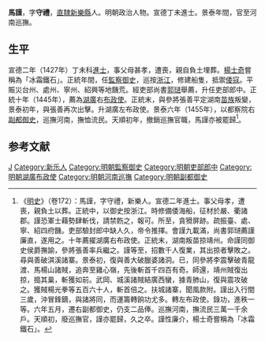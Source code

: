 {{明清人物信息框
| 姓名 = 馬謹
| 原名 =
| 圖片名稱 = 
| 圖片大小 = 220px
| 圖片說明 = 
| 最高職務 = 巡撫河南都察院右副都御史
| 國家 = 大明
| 爵位 =
| 籍貫 = [[北直隸|直隸]][[新樂縣|新樂縣]]
| 族裔 = 
| 字號 = 字守禮
| 室名 = 
| 諡號 = 
| 出生日期 = 生年不詳
| 出生地點 = 
| 逝世日期 = 卒年不詳
| 逝世地點 = 
| 墓葬 =
| 配偶 =
| 親屬 = 
| 出身 = 
*宣德二年丁未科同進士出身
| 經歷 = 
| 著作 =
}}

'''馬謹'''，字'''守禮'''，[[北直隸|直隸]][[新樂縣|新樂縣]]人。明朝政治人物。宣德丁未進士。景泰年間，官至河南巡撫。

== 生平 ==
宣德二年（1427年）丁未科[[進士|進士]]，事父母甚孝，遭喪，親自負土埋葬。[[楊士奇|楊士奇]]嘗稱為「冰霜鐵石」。正統年間，任[[監察御史|監察御史]]，巡按[[浙江|浙江]]，修建船隻，抵禦[[倭寇|倭寇]]。平賑災台州、處州、寧州、紹興等地饑荒。經吏部尚書[[郭琎|郭琎]]舉薦，升任吏部郎中。正統十年（1445年），薦為[[湖廣|湖廣]]右[[布政使|布政使]]。正統末，與參將張善平定湖南[[苗族|苗族]]叛變，景泰初年，與張善再次出擊。升湖廣左布政使。景泰六年（1455年），以都察院右[[副都御史|副都御史]]，巡撫河南，撫恤流民。天順初年，撤銷巡撫官職，馬謹亦被罷歸<ref>《[[明史|明史]]》（卷172）：馬謹，字守禮，新樂人。宣德二年進士。事父母孝，遭喪，親負土以葬。正統中，以御史按浙江。時修備倭海船，征材於嚴、衢諸郡。謹恐軍士藉勢肆斬伐，請禁飭之，報可。所至，貪猾屏跡。疏振臺、處、寧、紹四府饑。吏部驗封郎中缺人久，帝令推擇。會謹九載滿，尚書郭琎薦謹廉直，遂用之。十年薦擢湖廣右布政使。正統末，湖南叛苗掠靖州。命謹同御史侯爵撫諭，參將張善率兵繼之。謹等至，招數千人復業，其出掠者擊敗之。尋與善破淇溪諸寨。景泰初，復與善大破臘婆諸洞。已，同參將李震擊破青龍渡、馬楊山諸賊，追奔至雞心嶺，先後斬首千四百有奇。師還，靖州賊復出掠，搗其巢，斬獲如前。武岡、城溪諸賊結廣西蠻，據青肺山，復與震攻破之。獲賊楊光拳等五百六十人，斬首倍之。扶城諸寨，聞風款附。謹出入行間三歲，沖冒鋒鏑，與諸將同，而運籌轉餉功尤多。轉左布政使。錄功，進秩一等。六年五月，遷右副都御史，仍支二品俸。巡撫河南，撫流民三萬一千余戶。天順初，廢巡撫官，謹亦罷歸，久之卒。謹性廉介，楊士奇嘗稱為「冰霜鐵石」。</ref>。

== 参考文献 ==
{{wikisource|明史/卷172}}
{{reflist}}

{{宣德二年丁未科殿試金榜}}

{{Authority control}}
{{DEFAULTSORT:Ma馬}}
[[Category:马姓|J]]
[[Category:新乐人|Category:新乐人]]
[[Category:明朝監察御史|Category:明朝監察御史]]
[[Category:明朝吏部郎中|Category:明朝吏部郎中]]
[[Category:明朝湖廣布政使|Category:明朝湖廣布政使]]
[[Category:明朝河南巡撫|Category:明朝河南巡撫]]
[[Category:明朝副都御史|Category:明朝副都御史]]